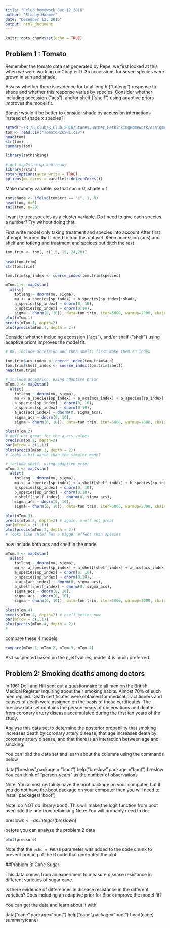 ```yaml
---
title: "Rclub_homework_Dec_12_2016"
author: "Stacey Harmer"
date: "December 12, 2016"
output: html_document
---
```


```r
knitr::opts_chunk$set(echo = TRUE)
```

## Problem 1 : Tomato

Remember the tomato data set generated by Pepe; we first looked at this when we were working on Chapter 9. 
35 accessions for seven species were grown in sun and shade.

Assess whether there is evidence for total length (“totleng”) response to shade and whether this response varies by species. 
Consider whether including accession (“acs”), and/or shelf (“shelf”) using adaptive priors improves the model fit.

Bonus: would it be better to consider shade by accession interactions instead of shade x species?

```r
setwd("~/R /R_club/R_Club_2016/Stacey.Harmer_RethinkingHomework/Assigment_2016-12-12")
tom <- read.csv("TomatoR2CSHL.csv")
head(tom)
str(tom)
summary(tom)

library(rethinking)

# get map2stan up and ready
library(rstan)
rstan_options(auto_write = TRUE)
options(mc.cores = parallel::detectCores())

```
Make dummy variable, so that sun = 0, shade = 1
```r
tom$shade <- ifelse(tom$trt == "L", 1, 0)
head(tom, n=6)
tail(tom, n=20)
```
I want to treat species as a cluster variable.  Do I need to give each species a number?
Try without doing that.

First write model only taking treatment and species into account
After first attempt, learned that I need to trim this dataset. 
Keep accession (acs) and shelf and totleng and treatment and speices but ditch the rest

```r

tom.trim <- tom[, c(1,5, 15, 24,26)]
   
head(tom.trim)
str(tom.trim)

tom.trim$sp_index <- coerce_index(tom.trim$species)

```


```r
mTom.1 <- map2stan(
  alist(
    totleng ~ dnorm(mu, sigma),
    mu <- a_species[sp_index] + b_species[sp_index]*shade,
    a_species[sp_index] ~ dnorm(0, 10),
    b_species[sp_index] ~ dnorm(0,10),
    sigma ~ dnorm(0, 10)), data=tom.trim, iter=5000, warmup=2000, chains =2)
plot(mTom.1)
precis(mTom.1, depth=2)
plot(precis(mTom.1, depth = 2))
```

Consider whether including accession (“acs”), and/or shelf (“shelf”) using adaptive priors improves the model fit.

```r
# OK, include accession and then shelf; first make them an index

tom.trim$acs_index <- coerce_index(tom.trim$acs)
tom.trim$shelf_index <- coerce_index(tom.trim$shelf)
head(tom.trim)

# include accession, using adaptive prior
mTom.2 <- map2stan(
  alist(
    totleng ~ dnorm(mu, sigma),
    mu <- a_species[sp_index] + a_acs[acs_index] + b_species[sp_index]*shade,
    a_species[sp_index] ~ dnorm(0, 10),
    b_species[sp_index] ~ dnorm(0,10),
    a_acs[acs_index] ~ dnorm(0, sigma_acs),
    sigma_acs ~ dnorm(0, 10),
    sigma ~ dnorm(0, 10)), data=tom.trim, iter=5000, warmup=2000, chains =2)

plot(mTom.2)
# neff not great for the a_acs values
precis(mTom.2, depth=2)
par(mfrow = c(1,1))
plot(precis(mTom.2, depth = 2))
# looks a bit worse than the simpler model

# include shelf, using adaptive prior
mTom.3 <- map2stan(
  alist(
    totleng ~ dnorm(mu, sigma),
    mu <- a_species[sp_index] + a_shelf[shelf_index] + b_species[sp_index]*shade,
    a_species[sp_index] ~ dnorm(0, 10),
    b_species[sp_index] ~ dnorm(0,10),
    a_shelf[shelf_index] ~ dnorm(0, sigma_acs),
    sigma_acs ~ dnorm(0, 10),
    sigma ~ dnorm(0, 10)), data=tom.trim, iter=5000, warmup=2000, chains =2)

plot(mTom.3)
precis(mTom.3, depth=2) # again, n-eff not great
par(mfrow = c(1,1))
plot(precis(mTom.3, depth = 2))
# looks like shlef has a bigger effect than species
```
now include both acs and shelf in the model
```r
mTom.4 <- map2stan(
  alist(
    totleng ~ dnorm(mu, sigma),
    mu <- a_species[sp_index] + a_shelf[shelf_index] + a_acs[acs_index] + b_species[sp_index]*shade,
    a_species[sp_index] ~ dnorm(0, 10),
    b_species[sp_index] ~ dnorm(0,10),
    a_acs[acs_index] ~ dnorm(0, sigma_acs),
    a_shelf[shelf_index] ~ dnorm(0, sigma_acs),
    sigma_acs ~ dnorm(0, 10),
    sigma_acs ~ dnorm(0, 10),
    sigma ~ dnorm(0, 10)), data=tom.trim, iter=5000, warmup=2000, chains =2)

plot(mTom.4) 
precis(mTom.4, depth=2) # n-eff better now
par(mfrow = c(1,1))
plot(precis(mTom.4, depth = 2))
# 

```
compare these 4 models

```r
compare(mTom.1, mTom.2, mTom.3, mTom.4)

```
As I suspected based on the n_eff values, model 4 is much preferred.  




## Problem 2: Smoking deaths among doctors

In 1961 Doll and Hill sent out a questionnaire to all men on the British Medical Register inquiring about their smoking habits. Almost 70% of such men replied. Death certificates were obtained for medical practitioners and causes of death were assigned on the basis of these certificates. The breslow data set contains the person-years of observations and deaths from coronary artery disease accumulated during the first ten years of the study.

Analyse this data set to determine the posterior probability that smoking increases death by coronary artery disease, that age increases death by coronary artery disease, and that there is an interaction between age and smoking.

You can load the data set and learn about the columns using the commands below

data("breslow",package = "boot")
help("breslow",package ="boot")
breslow
You can think of “person-years” as the number of observations

Note: You almost certainly have the boot package on your computer, but if you do not have the boot package on your computer then you will need to install.packages("boot")

Note: do NOT do library(boot). This will make the logit function from boot over-ride the one from rethinking
Note: You will probably need to do:

breslow$n <- as.integer(breslow$n)

before you can analyze the problem 2 data

```r
plot(pressure)
```

Note that the `echo = FALSE` parameter was added to the code chunk to prevent printing of the R code that generated the plot.

##Problem 3: Cane Sugar

This data comes from an experiment to measure disease resistance in different varieties of sugar cane.

Is there evidence of differences in disease resistance in the different varieties? Does including an adaptive prior for Block improve the model fit?

You can get the data and learn about it with:

data("cane",package="boot")
help("cane",package="boot")
head(cane)
summary(cane)

